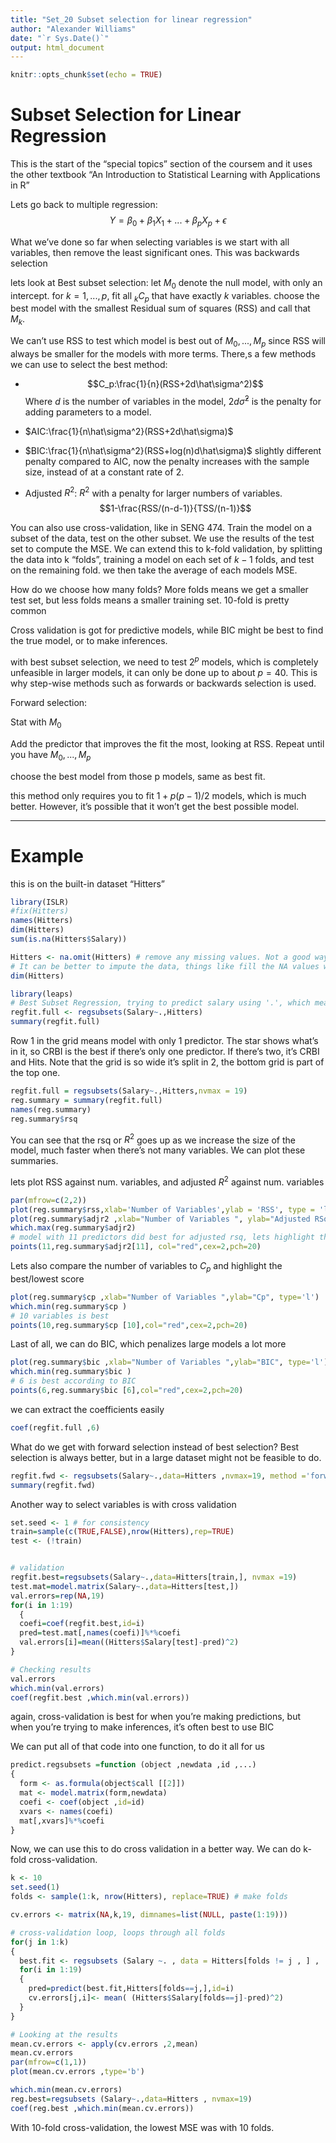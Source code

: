 ```yaml
---
title: "Set_20 Subset selection for linear regression"
author: "Alexander Williams"
date: "`r Sys.Date()`"
output: html_document
---
```


```r
knitr::opts_chunk$set(echo = TRUE)
```

# Subset Selection for Linear Regression

This is the start of the "special topics" section of the coursem and it uses the other textbook "An Introduction to Statistical Learning with Applications in R"

Lets go back to multiple regression:
$$Y=\beta_0+\beta_1X_1+...+\beta_pX_p+\epsilon$$

What we've done so far when selecting variables is we start with all variables, then remove the least significant ones. This was backwards selection

lets look at Best subset selection:
let $M_0$ denote the null model, with only an intercept.
for $k=1,...,p$, fit all $_kC_p$ that have exactly $k$ variables. choose the best model with the smallest Residual sum of squares (RSS) and call that $M_k$.

We can't use RSS to test which model is best out of $M_0,...,M_p$ since RSS will always be smaller for the models with more terms. There,s a few methods we can use to select the best method:

- $$C_p:\frac{1}{n}(RSS+2d\hat\sigma^2)$$
Where $d$ is the number of variables in the model, $2d\hat\sigma^2$ is the penalty for adding parameters to a model.

- $AIC:\frac{1}{n\hat\sigma^2}(RSS+2d\hat\sigma)$

- $BIC:\frac{1}{n\hat\sigma^2}(RSS+log(n)d\hat\sigma)$
slightly different penalty compared to AIC, now the penalty increases with the sample size, instead of at a constant rate of 2.

- Adjusted $R^2$: $R^2$ with a penalty for larger numbers of variables.
$$1-\frac{RSS/(n-d-1)}{TSS/(n-1)}$$

You can also use cross-validation, like in SENG 474. Train the model on a subset of the data, test on the other subset. We use the results of the test set to compute the MSE. We can extend this to k-fold validation, by splitting the data into k "folds", training a model on each set of $k-1$ folds, and test on the remaining fold. we then take the average of each models MSE.

How do we choose how many folds? More folds means we get a smaller test set, but less folds means a smaller training set. 10-fold is pretty common

Cross validation is got for predictive models, while BIC might be best to find the true model, or to make inferences.

with best subset selection, we need to test $2^p$ models, which is completely unfeasible in larger models, it can only be done up to about $p=40$. This is why step-wise methods such as forwards or backwards selection is used.

Forward selection:

Stat with $M_0$

Add the predictor that improves the fit the most, looking at RSS. Repeat until you have $M_0,...,M_p$

choose the best model from those p models, same as best fit.

this method only requires you to fit $1+p(p-1)/2$ models, which is much better. However, it's possible that it won't get the best possible model.

___

# Example

this is on the built-in dataset "Hitters"

```r
library(ISLR)
#fix(Hitters)
names(Hitters)
dim(Hitters)
sum(is.na(Hitters$Salary))

Hitters <- na.omit(Hitters) # remove any missing values. Not a good way of handling large amounts of missing data.
# It can be better to impute the data, things like fill the NA values with mean\medians
dim(Hitters)
```

```r
library(leaps)
# Best Subset Regression, trying to predict salary using '.', which means everything else
regfit.full <- regsubsets(Salary~.,Hitters) 
summary(regfit.full)
```

Row 1 in the grid means model with only 1 predictor. The star shows what's in it, so CRBI is the best if there's only one predictor. If there's two, it's CRBI and Hits. Note that the grid is so wide it's split in 2, the bottom grid is part of the top one.



```r
regfit.full = regsubsets(Salary~.,Hitters,nvmax = 19)
reg.summary = summary(regfit.full)
names(reg.summary)
reg.summary$rsq
```

You can see that the rsq or $R^2$ goes up as we increase the size of the model, much faster when there's not many variables. We can plot these summaries.

lets plot RSS against num. variables, and adjusted $R^2$ against num. variables

```r
par(mfrow=c(2,2))
plot(reg.summary$rss,xlab='Number of Variables',ylab = 'RSS', type = 'l')
plot(reg.summary$adjr2 ,xlab="Number of Variables ", ylab="Adjusted RSq",type='l')
which.max(reg.summary$adjr2)
# model with 11 predictors did best for adjusted rsq, lets highlight that in the graph
points(11,reg.summary$adjr2[11], col="red",cex=2,pch=20)
```

Lets also compare the number of variables to $C_p$ and highlight the best/lowest score

```r
plot(reg.summary$cp ,xlab="Number of Variables ",ylab="Cp", type='l')
which.min(reg.summary$cp )
# 10 variables is best
points(10,reg.summary$cp [10],col="red",cex=2,pch=20)
```

Last of all, we can do BIC, which penalizes large models a lot more

```r
plot(reg.summary$bic ,xlab="Number of Variables ",ylab="BIC", type='l')
which.min(reg.summary$bic )
# 6 is best according to BIC
points(6,reg.summary$bic [6],col="red",cex=2,pch=20)
```
we can extract the coefficients easily

```r
coef(regfit.full ,6)
```

What do we get with forward selection instead of best selection? Best selection is always better, but in a large dataset might not be feasible to do.

```r
regfit.fwd <- regsubsets(Salary~.,data=Hitters ,nvmax=19, method ='forward')
summary(regfit.fwd)
```

Another way to select variables is with cross validation

```r
set.seed <- 1 # for consistency
train=sample(c(TRUE,FALSE),nrow(Hitters),rep=TRUE)
test <- (!train)


# validation
regfit.best=regsubsets(Salary~.,data=Hitters[train,], nvmax =19)
test.mat=model.matrix(Salary~.,data=Hitters[test,])  
val.errors=rep(NA,19)
for(i in 1:19)
  {
  coefi=coef(regfit.best,id=i)
  pred=test.mat[,names(coefi)]%*%coefi
  val.errors[i]=mean((Hitters$Salary[test]-pred)^2)
}

# Checking results
val.errors
which.min(val.errors)
coef(regfit.best ,which.min(val.errors))

```

again, cross-validation is best for when you're making predictions, but when you're trying to make inferences, it's often best to use BIC

We can put all of that code into one function, to do it all for us

```r
predict.regsubsets =function (object ,newdata ,id ,...)
{
  form <- as.formula(object$call [[2]])
  mat <- model.matrix(form,newdata)
  coefi <- coef(object ,id=id)
  xvars <- names(coefi)
  mat[,xvars]%*%coefi 
}
```

Now, we can use this to do cross validation in a better way. We can do k-fold cross-validation.

```r
k <- 10
set.seed(1)
folds <- sample(1:k, nrow(Hitters), replace=TRUE) # make folds

cv.errors <- matrix(NA,k,19, dimnames=list(NULL, paste(1:19)))

# cross-validation loop, loops through all folds
for(j in 1:k)
{
  best.fit <- regsubsets (Salary ~. , data = Hitters[folds != j , ] ,  nvmax =19) 
  for(i in 1:19)
  {
    pred=predict(best.fit,Hitters[folds==j,],id=i) 
    cv.errors[j,i]<- mean( (Hitters$Salary[folds==j]-pred)^2)
  }
}

# Looking at the results
mean.cv.errors <- apply(cv.errors ,2,mean)
mean.cv.errors
par(mfrow=c(1,1))
plot(mean.cv.errors ,type='b')

which.min(mean.cv.errors)
reg.best=regsubsets (Salary~.,data=Hitters , nvmax=19)
coef(reg.best ,which.min(mean.cv.errors))
```

With 10-fold cross-validation, the lowest MSE was with 10 folds. 



